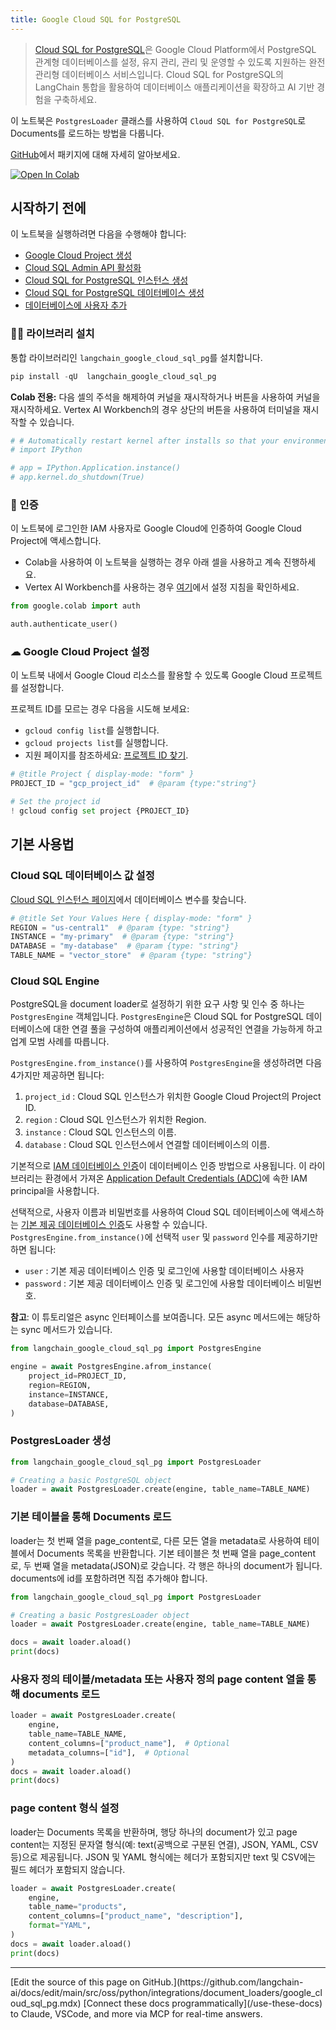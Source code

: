 ```yaml
---
title: Google Cloud SQL for PostgreSQL
---
```


> [Cloud SQL for PostgreSQL](https://cloud.google.com/sql/docs/postgres)은 Google Cloud Platform에서 PostgreSQL 관계형 데이터베이스를 설정, 유지 관리, 관리 및 운영할 수 있도록 지원하는 완전 관리형 데이터베이스 서비스입니다. Cloud SQL for PostgreSQL의 LangChain 통합을 활용하여 데이터베이스 애플리케이션을 확장하고 AI 기반 경험을 구축하세요.

이 노트북은 `PostgresLoader` 클래스를 사용하여 `Cloud SQL for PostgreSQL`로 Documents를 로드하는 방법을 다룹니다.

[GitHub](https://github.com/googleapis/langchain-google-cloud-sql-pg-python/)에서 패키지에 대해 자세히 알아보세요.

[![Open In Colab](https://colab.research.google.com/assets/colab-badge.svg)](https://colab.research.google.com/github/googleapis/langchain-google-cloud-sql-pg-python/blob/main/docs/document_loader.ipynb)

## 시작하기 전에

이 노트북을 실행하려면 다음을 수행해야 합니다:

* [Google Cloud Project 생성](https://developers.google.com/workspace/guides/create-project)
* [Cloud SQL Admin API 활성화](https://console.cloud.google.com/marketplace/product/google/sqladmin.googleapis.com)
* [Cloud SQL for PostgreSQL 인스턴스 생성](https://cloud.google.com/sql/docs/postgres/create-instance)
* [Cloud SQL for PostgreSQL 데이터베이스 생성](https://cloud.google.com/sql/docs/postgres/create-manage-databases)
* [데이터베이스에 사용자 추가](https://cloud.google.com/sql/docs/postgres/create-manage-users)

### 🦜🔗 라이브러리 설치

통합 라이브러리인 `langchain_google_cloud_sql_pg`를 설치합니다.

```python
pip install -qU  langchain_google_cloud_sql_pg
```

**Colab 전용:** 다음 셀의 주석을 해제하여 커널을 재시작하거나 버튼을 사용하여 커널을 재시작하세요. Vertex AI Workbench의 경우 상단의 버튼을 사용하여 터미널을 재시작할 수 있습니다.

```python
# # Automatically restart kernel after installs so that your environment can access the new packages
# import IPython

# app = IPython.Application.instance()
# app.kernel.do_shutdown(True)
```

### 🔐 인증

이 노트북에 로그인한 IAM 사용자로 Google Cloud에 인증하여 Google Cloud Project에 액세스합니다.

* Colab을 사용하여 이 노트북을 실행하는 경우 아래 셀을 사용하고 계속 진행하세요.
* Vertex AI Workbench를 사용하는 경우 [여기](https://github.com/GoogleCloudPlatform/generative-ai/tree/main/setup-env)에서 설정 지침을 확인하세요.

```python
from google.colab import auth

auth.authenticate_user()
```

### ☁ Google Cloud Project 설정

이 노트북 내에서 Google Cloud 리소스를 활용할 수 있도록 Google Cloud 프로젝트를 설정합니다.

프로젝트 ID를 모르는 경우 다음을 시도해 보세요:

* `gcloud config list`를 실행합니다.
* `gcloud projects list`를 실행합니다.
* 지원 페이지를 참조하세요: [프로젝트 ID 찾기](https://support.google.com/googleapi/answer/7014113).

```python
# @title Project { display-mode: "form" }
PROJECT_ID = "gcp_project_id"  # @param {type:"string"}

# Set the project id
! gcloud config set project {PROJECT_ID}
```

## 기본 사용법

### Cloud SQL 데이터베이스 값 설정

[Cloud SQL 인스턴스 페이지](https://console.cloud.google.com/sql/instances)에서 데이터베이스 변수를 찾습니다.

```python
# @title Set Your Values Here { display-mode: "form" }
REGION = "us-central1"  # @param {type: "string"}
INSTANCE = "my-primary"  # @param {type: "string"}
DATABASE = "my-database"  # @param {type: "string"}
TABLE_NAME = "vector_store"  # @param {type: "string"}
```

### Cloud SQL Engine

PostgreSQL을 document loader로 설정하기 위한 요구 사항 및 인수 중 하나는 `PostgresEngine` 객체입니다. `PostgresEngine`은 Cloud SQL for PostgreSQL 데이터베이스에 대한 연결 풀을 구성하여 애플리케이션에서 성공적인 연결을 가능하게 하고 업계 모범 사례를 따릅니다.

`PostgresEngine.from_instance()`를 사용하여 `PostgresEngine`을 생성하려면 다음 4가지만 제공하면 됩니다:

1. `project_id` : Cloud SQL 인스턴스가 위치한 Google Cloud Project의 Project ID.
1. `region` : Cloud SQL 인스턴스가 위치한 Region.
1. `instance` : Cloud SQL 인스턴스의 이름.
1. `database` : Cloud SQL 인스턴스에서 연결할 데이터베이스의 이름.

기본적으로 [IAM 데이터베이스 인증](https://cloud.google.com/sql/docs/postgres/iam-authentication)이 데이터베이스 인증 방법으로 사용됩니다. 이 라이브러리는 환경에서 가져온 [Application Default Credentials (ADC)](https://cloud.google.com/docs/authentication/application-default-credentials)에 속한 IAM principal을 사용합니다.

선택적으로, 사용자 이름과 비밀번호를 사용하여 Cloud SQL 데이터베이스에 액세스하는 [기본 제공 데이터베이스 인증](https://cloud.google.com/sql/docs/postgres/users)도 사용할 수 있습니다. `PostgresEngine.from_instance()`에 선택적 `user` 및 `password` 인수를 제공하기만 하면 됩니다:

* `user` : 기본 제공 데이터베이스 인증 및 로그인에 사용할 데이터베이스 사용자
* `password` : 기본 제공 데이터베이스 인증 및 로그인에 사용할 데이터베이스 비밀번호.

**참고**: 이 튜토리얼은 async 인터페이스를 보여줍니다. 모든 async 메서드에는 해당하는 sync 메서드가 있습니다.

```python
from langchain_google_cloud_sql_pg import PostgresEngine

engine = await PostgresEngine.afrom_instance(
    project_id=PROJECT_ID,
    region=REGION,
    instance=INSTANCE,
    database=DATABASE,
)
```

### PostgresLoader 생성

```python
from langchain_google_cloud_sql_pg import PostgresLoader

# Creating a basic PostgreSQL object
loader = await PostgresLoader.create(engine, table_name=TABLE_NAME)
```

### 기본 테이블을 통해 Documents 로드

loader는 첫 번째 열을 page_content로, 다른 모든 열을 metadata로 사용하여 테이블에서 Documents 목록을 반환합니다. 기본 테이블은 첫 번째 열을 page_content로, 두 번째 열을 metadata(JSON)로 갖습니다. 각 행은 하나의 document가 됩니다. documents에 id를 포함하려면 직접 추가해야 합니다.

```python
from langchain_google_cloud_sql_pg import PostgresLoader

# Creating a basic PostgresLoader object
loader = await PostgresLoader.create(engine, table_name=TABLE_NAME)

docs = await loader.aload()
print(docs)
```

### 사용자 정의 테이블/metadata 또는 사용자 정의 page content 열을 통해 documents 로드

```python
loader = await PostgresLoader.create(
    engine,
    table_name=TABLE_NAME,
    content_columns=["product_name"],  # Optional
    metadata_columns=["id"],  # Optional
)
docs = await loader.aload()
print(docs)
```

### page content 형식 설정

loader는 Documents 목록을 반환하며, 행당 하나의 document가 있고 page content는 지정된 문자열 형식(예: text(공백으로 구분된 연결), JSON, YAML, CSV 등)으로 제공됩니다. JSON 및 YAML 형식에는 헤더가 포함되지만 text 및 CSV에는 필드 헤더가 포함되지 않습니다.

```python
loader = await PostgresLoader.create(
    engine,
    table_name="products",
    content_columns=["product_name", "description"],
    format="YAML",
)
docs = await loader.aload()
print(docs)
```

---

<Callout icon="pen-to-square" iconType="regular">
    [Edit the source of this page on GitHub.](https://github.com/langchain-ai/docs/edit/main/src/oss/python/integrations/document_loaders/google_cloud_sql_pg.mdx)
</Callout>
<Tip icon="terminal" iconType="regular">
    [Connect these docs programmatically](/use-these-docs) to Claude, VSCode, and more via MCP for    real-time answers.
</Tip>
